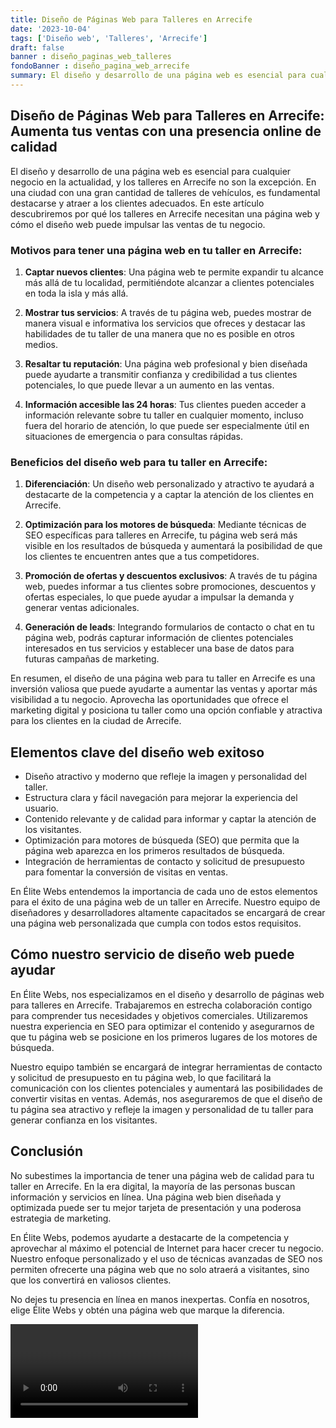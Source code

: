 ```yaml
---
title: Diseño de Páginas Web para Talleres en Arrecife
date: '2023-10-04'
tags: ['Diseño web', 'Talleres', 'Arrecife']
draft: false
banner : diseño_paginas_web_talleres
fondoBanner : diseño_pagina_web_arrecife
summary: El diseño y desarrollo de una página web es esencial para cualquier negocio en la actualidad, y los talleres en Arrecife no son la excepción. En una ciudad con una gran cantidad de talleres de vehículos, es fundamental destacarse y atraer a los clientes adecuados. En este artículo descubriremos por qué los talleres en Arrecife necesitan una página web y cómo el diseño web puede impulsar las ventas de tu negocio.
---
```


## Diseño de Páginas Web para Talleres en Arrecife: Aumenta tus ventas con una presencia online de calidad

El diseño y desarrollo de una página web es esencial para cualquier negocio en la actualidad, y los talleres en Arrecife no son la excepción. En una ciudad con una gran cantidad de talleres de vehículos, es fundamental destacarse y atraer a los clientes adecuados. En este artículo descubriremos por qué los talleres en Arrecife necesitan una página web y cómo el diseño web puede impulsar las ventas de tu negocio.

### Motivos para tener una página web en tu taller en Arrecife:

1. **Captar nuevos clientes**: Una página web te permite expandir tu alcance más allá de tu localidad, permitiéndote alcanzar a clientes potenciales en toda la isla y más allá.

2. **Mostrar tus servicios**: A través de tu página web, puedes mostrar de manera visual e informativa los servicios que ofreces y destacar las habilidades de tu taller de una manera que no es posible en otros medios.

3. **Resaltar tu reputación**: Una página web profesional y bien diseñada puede ayudarte a transmitir confianza y credibilidad a tus clientes potenciales, lo que puede llevar a un aumento en las ventas.

4. **Información accesible las 24 horas**: Tus clientes pueden acceder a información relevante sobre tu taller en cualquier momento, incluso fuera del horario de atención, lo que puede ser especialmente útil en situaciones de emergencia o para consultas rápidas.

### Beneficios del diseño web para tu taller en Arrecife:

1. **Diferenciación**: Un diseño web personalizado y atractivo te ayudará a destacarte de la competencia y a captar la atención de los clientes en Arrecife.

2. **Optimización para los motores de búsqueda**: Mediante técnicas de SEO específicas para talleres en Arrecife, tu página web será más visible en los resultados de búsqueda y aumentará la posibilidad de que los clientes te encuentren antes que a tus competidores.

3. **Promoción de ofertas y descuentos exclusivos**: A través de tu página web, puedes informar a tus clientes sobre promociones, descuentos y ofertas especiales, lo que puede ayudar a impulsar la demanda y generar ventas adicionales.

4. **Generación de leads**: Integrando formularios de contacto o chat en tu página web, podrás capturar información de clientes potenciales interesados en tus servicios y establecer una base de datos para futuras campañas de marketing.

En resumen, el diseño de una página web para tu taller en Arrecife es una inversión valiosa que puede ayudarte a aumentar las ventas y aportar más visibilidad a tu negocio. Aprovecha las oportunidades que ofrece el marketing digital y posiciona tu taller como una opción confiable y atractiva para los clientes en la ciudad de Arrecife.

<GifSeo />

<Cta />

## Elementos clave del diseño web exitoso

- Diseño atractivo y moderno que refleje la imagen y personalidad del taller.
- Estructura clara y fácil navegación para mejorar la experiencia del usuario.
- Contenido relevante y de calidad para informar y captar la atención de los visitantes.
- Optimización para motores de búsqueda (SEO) que permita que la página web aparezca en los primeros resultados de búsqueda.
- Integración de herramientas de contacto y solicitud de presupuesto para fomentar la conversión de visitas en ventas.

En Élite Webs entendemos la importancia de cada uno de estos elementos para el éxito de una página web de un taller en Arrecife. Nuestro equipo de diseñadores y desarrolladores altamente capacitados se encargará de crear una página web personalizada que cumpla con todos estos requisitos.

## Cómo nuestro servicio de diseño web puede ayudar

En Élite Webs, nos especializamos en el diseño y desarrollo de páginas web para talleres en Arrecife. Trabajaremos en estrecha colaboración contigo para comprender tus necesidades y objetivos comerciales. Utilizaremos nuestra experiencia en SEO para optimizar el contenido y asegurarnos de que tu página web se posicione en los primeros lugares de los motores de búsqueda.

Nuestro equipo también se encargará de integrar herramientas de contacto y solicitud de presupuesto en tu página web, lo que facilitará la comunicación con los clientes potenciales y aumentará las posibilidades de convertir visitas en ventas. Además, nos aseguraremos de que el diseño de tu página sea atractivo y refleje la imagen y personalidad de tu taller para generar confianza en los visitantes.

## Conclusión

No subestimes la importancia de tener una página web de calidad para tu taller en Arrecife. En la era digital, la mayoría de las personas buscan información y servicios en línea. Una página web bien diseñada y optimizada puede ser tu mejor tarjeta de presentación y una poderosa estrategia de marketing.

En Élite Webs, podemos ayudarte a destacarte de la competencia y aprovechar al máximo el potencial de Internet para hacer crecer tu negocio. Nuestro enfoque personalizado y el uso de técnicas avanzadas de SEO nos permiten ofrecerte una página web que no solo atraerá a visitantes, sino que los convertirá en valiosos clientes.

No dejes tu presencia en línea en manos inexpertas. Confía en nosotros, elige Élite Webs y obtén una página web que marque la diferencia.

<Video />

<CtaBot job='Talleres' city='Arrecife'/>

<Gmaps query='Arrecife+españa+maps' />